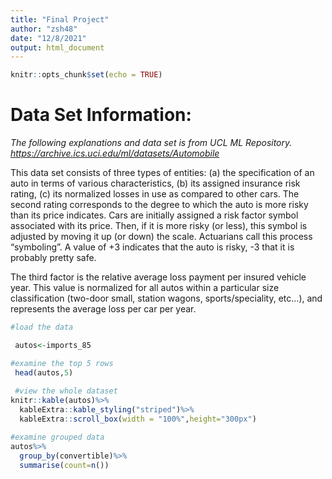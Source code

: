 ---
title: "Final Project"
author: "zsh48"
date: "12/8/2021"
output: html_document
---

```{r setup, include=FALSE}
knitr::opts_chunk$set(echo = TRUE)
```

# Data Set Information:

*The following explanations and data set is from UCL ML Repository. <https://archive.ics.uci.edu/ml/datasets/Automobile>*

This data set consists of three types of entities: (a) the specification of an auto in terms of various characteristics, (b) its assigned insurance risk rating, (c) its normalized losses in use as compared to other cars. The second rating corresponds to the degree to which the auto is more risky than its price indicates. Cars are initially assigned a risk factor symbol associated with its price. Then, if it is more risky (or less), this symbol is adjusted by moving it up (or down) the scale. Actuarians call this process "symboling". A value of +3 indicates that the auto is risky, -3 that it is probably pretty safe.

The third factor is the relative average loss payment per insured vehicle year. This value is normalized for all autos within a particular size classification (two-door small, station wagons, sports/speciality, etc...), and represents the average loss per car per year.

```{r}
#load the data

 autos<-imports_85

#examine the top 5 rows
 head(autos,5)
 
 #view the whole dataset
knitr::kable(autos)%>%
  kableExtra::kable_styling("striped")%>%
  kableExtra::scroll_box(width = "100%",height="300px")

#examine grouped data
autos%>%
  group_by(convertible)%>%
  summarise(count=n())

```
